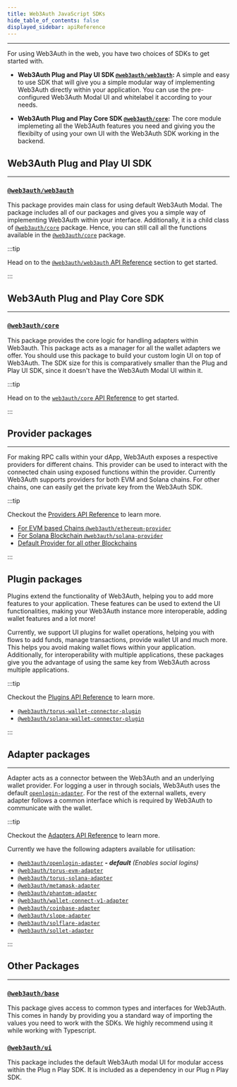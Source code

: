 ```yaml
---
title: Web3Auth JavaScript SDKs
hide_table_of_contents: false
displayed_sidebar: apiReference
---
```


---

For using Web3Auth in the web, you have two choices of SDKs to get started with.

- **Web3Auth Plug and Play UI SDK [`@web3auth/web3auth`](./web3auth/):** A simple and easy to use SDK that will give you a simple modular way of
  implementing Web3Auth directly within your application. You can use the pre-configured Web3Auth Modal UI and whitelabel it according to your needs.

- **Web3Auth Plug and Play Core SDK [`@web3auth/core`](./core):** The core module implemeting all the Web3Auth features you need and giving you the
  flexibilty of using your own UI with the Web3Auth SDK working in the backend.

## Web3Auth Plug and Play UI SDK

---

### [`@web3auth/web3auth`](./web3auth)

This package provides main class for using default Web3Auth Modal. The package includes all of our packages and gives you a simple way of implementing
Web3Auth within your interface. Additionally, it is a child class of [`@web3auth/core`](./core) package. Hence, you can still call all the functions
available in the [`@web3auth/core`](./core) package.

:::tip

Head on to the [`@web3auth/web3auth` API Reference](./web3auth) section to get started.

:::

## Web3Auth Plug and Play Core SDK

---

### [`@web3auth/core`](./core)

This package provides the core logic for handling adapters within Web3auth. This package acts as a manager for all the wallet adapters we offer. You
should use this package to build your custom login UI on top of Web3Auth. The SDK size for this is comparatively smaller than the Plug and Play UI
SDK, since it doesn't have the Web3Auth Modal UI within it.

:::tip

Head on to the [`web3auth/core` API Reference](./core) to get started.

:::

## Provider packages

---

For making RPC calls within your dApp, Web3Auth exposes a respective providers for different chains. This provider can be used to interact with the
connected chain using exposed functions within the provider. Currently Web3Auth supports providers for both EVM and Solana chains. For other chains,
one can easily get the private key from the Web3Auth SDK.

:::tip

Checkout the [Providers API Reference](./providers) to learn more.

- [For EVM based Chains `@web3auth/ethereum-provider`](./providers/evm)
- [For Solana Blockchain `@web3auth/solana-provider`](./providers/solana)
- [Default Provider for all other Blockchains](./providers/other)

:::

## Plugin packages

Plugins extend the functionality of Web3Auth, helping you to add more features to your application. These features can be used to extend the UI
functionalities, making your Web3Auth instance more interoperable, adding wallet features and a lot more!

Currently, we support UI plugins for wallet operations, helping you with flows to add funds, manage transactions, provide wallet UI and much more.
This helps you avoid making wallet flows within your application. Additionally, for interoperability with multiple applications, these packages give
you the advantage of using the same key from Web3Auth across multiple applications.

:::tip

Checkout the [Plugins API Reference](./plugins) to learn more.

- [`@web3auth/torus-wallet-connector-plugin`](./plugins/torus-wallet)
- [`@web3auth/solana-wallet-connector-plugin`](./plugins/solana-wallet)

:::

## Adapter packages

---

Adapter acts as a connector between the Web3Auth and an underlying wallet provider. For logging a user in through socials, Web3Auth uses the default
[`openlogin-adapter`](./adapters/openlogin). For the rest of the external wallets, every adapter follows a common interface which is required by
Web3Auth to communicate with the wallet.

:::tip

Checkout the [Adapters API Reference](./adapters) to learn more.

Currently we have the following adapters available for utilisation:

- [`@web3auth/openlogin-adapter`](./openlogin) _**- default** (Enables social logins)_
- [`@web3auth/torus-evm-adapter`](./adapters/torus-evm)
- [`@web3auth/torus-solana-adapter`](./adapters/torus-solana)
- [`@web3auth/metamask-adapter`](./adapters/metamask)
- [`@web3auth/phantom-adapter`](./adapters/phantom)
- [`@web3auth/wallet-connect-v1-adapter`](./adapters/wallet-connect-v1)
- [`@web3auth/coinbase-adapter`](./adapters/coinbase-adapter)
- [`@web3auth/slope-adapter`](./adapters/slope-adapter)
- [`@web3auth/solflare-adapter`](./adapters/solflare-adapter)
- [`@web3auth/sollet-adapter`](./adapters/sollet-connect-v1)

:::

## Other Packages

---

### [`@web3auth/base`](https://npmjs.com/package/@web3auth/base)

This package gives access to common types and interfaces for Web3Auth. This comes in handy by providing you a standard way of importing the values you
need to work with the SDKs. We highly recommend using it while working with Typescript.

### [`@web3auth/ui`](https://npmjs.com/package/@web3auth/ui)

This package includes the default Web3Auth modal UI for modular access within the Plug n Play SDK. It is included as a dependency in our Plug n Play
SDK.
